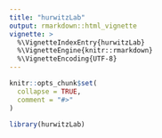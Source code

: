 ```yaml
---
title: "hurwitzLab"
output: rmarkdown::html_vignette
vignette: >
  %\VignetteIndexEntry{hurwitzLab}
  %\VignetteEngine{knitr::rmarkdown}
  %\VignetteEncoding{UTF-8}
---
```


```r
knitr::opts_chunk$set(
  collapse = TRUE,
  comment = "#>"
)
```

```r
library(hurwitzLab)
```
